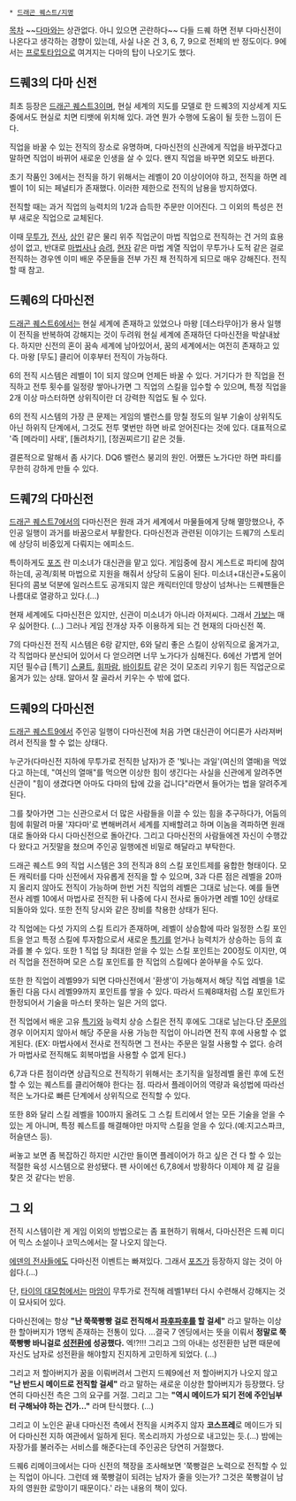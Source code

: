  * [[드래곤 퀘스트/지명]]

[[목차]]
~~[[다마]]와는 상관없다. 아니 있으면 곤란하다~~
다들 드퀘 하면 전부 다마신전이 나온다고 생각하는 경향이 있는데, 사실 나온 건 3, 6, 7, 9으로 전체의 반 정도이다. 9에서는 [[프로토타입]]으로 여겨지는 다마의 탑이 나오기도 했다.

== 드퀘3의 다마 신전 ==
최초 등장은 [[드래곤 퀘스트3]]이며, 현실 세계의 지도를 모델로 한 드퀘3의 지상세계 지도 중에서도 현실로 치면 티뱃에 위치해 있다. 과연 뭔가 수행에 도움이 될 듯한 느낌이 든다.

직업을 바꿀 수 있는 전직의 장소로 유명하며, 다마신전의 신관에게 직업을 바꾸겠다고 말하면 직업이 바뀌어 새로운 인생을 살 수 있다. 왠지 직업을 바꾸면 외모도 바뀐다.

초기 작품인 3에서는 전직을 하기 위해서는 레벨이 20 이상이어야 하고, 전직을 하면 레벨이 1이 되는 페널티가 존재했다. 이러한 제한으로 전직의 남용을 방지하였다.

전직할 때는 과거 직업의 능력치의 1/2과 습득한 주문만 이어진다. 그 이외의 특성은 전부 새로운 직업으로 교체된다.

이때 [[무투가]], [[전사]], [[상인]] 같은 물리 위주 직업군이 마법 직업으로 전직하는 건 거의 효용성이 없고, 반대로 [[마법사]]나 [[승려]], [[현자]] 같은 마법 계열 직업이 무투가나 도적 같은 걸로 전직하는 경우엔 이미 배운 주문들을 전부 가진 채 전직하게 되므로 매우 강해진다. 전직할 때 참고.

== 드퀘6의 다마신전 ==
[[드래곤 퀘스트6]]에서는 현실 세계에 존재하고 있었으나 마왕 [데스타무아]가 용사 일행이 전직을 반복하여 강해지는 것이 두려워 현실 세계에 존재하던 다마신전을 박살내놨다. 하지만 신전의 혼이 꿈속 세계에 남아있어서, 꿈의 세계에서는 여전히 존재하고 있다. 마왕 [무도] 클리어 이후부터 전직이 가능하다.

6의 전직 시스템은 레벨이 1이 되지 않으며 언제든 바꿀 수 있다. 거기다가 한 직업을 전직하고 전투 횟수를 일정량 쌓아나가면 그 직업의 스킬을 입수할 수 있으며, 특정 직업을 2개 이상 마스터하면 상위직이란 더 강력한 직업도 될 수 있다.

6의 전직 시스템의 가장 큰 문제는 게임의 밸런스를 망칠 정도의 일부 기술이 상위직도 아닌 하위직 단계에서, 그것도 전투 몇번만 하면 바로 얻어진다는 것에 있다. 대표적으로 '즉 [메라미] 사태', [돌려차기], [정권찌르기] 같은 것들.

결론적으로 말해서 좀 사기다. DQ6 밸런스 붕괴의 원인. 어쨌든 노가다만 하면 파티를 무한히 강하게 만들 수 있다.

== 드퀘7의 다마신전 ==
[[드래곤 퀘스트7]]에서의 다마신전은 원래 과거 세계에서 마물들에게 당해 멸망했으나, 주인공 일행이 과거를 바꿈으로서 부활한다. 다마신전과 관련된 이야기는 드퀘7의 스토리에 상당히 비중있게 다뤄지는 에피소드. 

특이하게도 [[포즈]] 란 미소녀가 대신관을 맡고 있다. 게임중에 잠시 게스트로 파티에 참여하는데, 공격/회복 마법으로 지원을 해줘서 상당히 도움이 된다. 미소녀+대신관+도움이 된다의 콤보 덕분에 일러스트도 공개되지 않은 캐릭터인데 망상이 넘쳐나는 드퀘팬들은 나름대로 열광하고 있다.(...)

현재 세계에도 다마신전은 있지만, 신관이 미소녀가 아니라 아저씨다. 그래서 [[가보]]는 매우 싫어한다. (...) 그러나 게임 전개상 자주 이용하게 되는 건 현재의 다마신전 쪽.

7의 다마신전 전직 시스템은 6랑 같지만, 6와 달리 좋은 스킬이 상위직으로 옮겨가고, 각 직업마다 분산되어 있어서 다 얻으려면 너무 노가다가 심해진다. 6에선 가볍게 얻어지던 필수급 [특기] [[스쿨트]], [[휘파람]], [[바이킬트]] 같은 것이 모조리 키우기 힘든 직업군으로 옮겨가 있는 상태. 알아서 잘 골라서 키우는 수 밖에 없다.

== 드퀘9의 다마신전 ==
[[드래곤 퀘스트9]]에서 주인공 일행이 다마신전에 처음 가면 대신관이 어디론가 사라져버려서 전직을 할 수 없는 상태다. 

누군가(다마신전 지하에 무투가로 전직한 남자)가 준 '빛나는 과일'(여신의 열매)을 먹었다고 하는데, "여신의 열매"를 먹으면 이상한 힘이 생긴다는 사실을 신관에게 알려주면 신관이 "힘이 생겼다면 아마도 다마의 탑에 갔을 겁니다"라면서 들어가는 법을 알려주게 된다. 

그를 찾아가면 그는 신관으로서 더 많은 사람들을 이끌 수 있는 힘을 추구하다가, 어둠의 힘에 휘말려 마물 '쟈다마'로 변해버려서 세계를 지배할려고 하며 이놈을 격파하면 원래대로 돌아와 다시 다마신전으로 돌아간다. 그리고 다마신전의 사람들에겐 자신이 수행갔다 왔다고 거짓말을 쳤으며 주인공 일행에겐 비밀로 해달라고 부탁한다.

드래곤 퀘스트 9의 직업 시스템은 3의 전직과 8의 스킬 포인트제를 융합한 형태이다. 모든 캐릭터를 다마 신전에서 자유롭게 전직을 할 수 있으며, 3과 다른 점은 레벨을 20까지 올리지 않아도 전직이 가능하며 한번 거친 직업의 레벨은 그대로 남는다. 예를 들면 전사 레벨 10에서 마법사로 전직한 뒤 나중에 다시 전사로 돌아가면 레벨 10인 상태로 되돌아와 있다. 또한 전직 당시와 같은 장비를 착용한 상태가 된다.

각 직업에는 다섯 가지의 스킬 트리가 존재하며, 레벨이 상승함에 따라 일정한 스킬 포인트을 얻고 특정 스킬에 투자함으로서 새로운 [[특기]]를 얻거나 능력치가 상승하는 등의 효과를 볼 수 있다. 또한 1 직업 당 최대한 얻을 수 있는 스킬 포인트는 200정도 이지만, 여러 직업을 전전하며 모은 스킬 포인트를 한 직업의 스킬에다 쏟아부을 수도 있다. 

또한 한 직업이 레벨99가 되면 다마신전에서 '환생'이 가능해져서 해당 직업 레벨을 1로 돌린 다음 다시 레벨99까지 포인트를 쌓을 수 있다. 따라서 드퀘8때처럼 스킬 포인트가 한정되어서 기술을 마스터 못하는 일은 거의 없다.

전 직업에서 배운 고유 [[특기]]와 능력치 상승 스킬은 전직 후에도 그대로 남는다.단 [[주문]]의 경우 이어지지 않아서 해당 주문을 사용 가능한 직업이 아니라면 전직 후에 사용할 수 없게된다. (EX: 마법사에서 전사로 전직하면 그 전사는 주문은 일절 사용할 수 없다. 승려가 마법사로 전직해도 회복마법을 사용할 수 없게 된다.)

6,7과 다른 점이라면 상급직으로 전직하기 위해서는 초기직을 일정레벨 올린 후에 도전할 수 있는 퀘스트를 클리어해야 한다는 점. 따라서 플레이어의 역량과 육성법에 따라선 적은 노가다로 빠른 단계에서 상위직으로 전직할 수 있다.

또한 8와 달리 스킬 레벨을 100까지 올려도 그 스킬 트리에서 얻는 모든 기술을 얻을 수 있는 게 아니며, 특정 퀘스트를 해결해야만 마지막 스킬을 얻을 수 있다.(예:지고스파크, 허슬댄스 등).

써놓고 보면 좀 복잡하긴 하지만 시간만 들이면 플레이어가 하고 싶은 건 다 할 수 있는 적절한 육성 시스템으로 완성됐다. 팬 사이에선 6,7,8에서 방황하다 이제야 제 갈 길을 찾은 것 같다는 반응.

== 그 외 ==
전직 시스템이란 게 게임 이외의 방법으로는 좀 표현하기 뭐해서, 다마신전은 드퀘 미디어 믹스 소설이나 코믹스에서는 잘 나오지 않는다.

[[에덴의 전사들]]에도 다마신전 이벤트는 빠져있다. 그래서 [[포즈]]가 등장하지 않는 것이 아쉽다.(…)

단, [[타이의 대모험]]에서는 [[마암]]이 무투가로 전직해 레벨1부터 다시 수련해서 강해지는 것이 묘사되어 있다.

다마신전에는 항상 '''"난 쭉쭉빵빵 걸로 전직해서 [[파후파후]]를 할 걸세"''' 라고 말하는 이상한 할아버지가 1명씩 존재하는 전통이 있다.  ...결국 7 엔딩에서는 뜻을 이뤄서 '''정말로 쭉쭉빵빵 바니걸로 [[성전환]]에 성공했다.''' 엑!?!!! 그리고 그의 아내는 성전환한 남편 때문에 자신도 남자로 성전환을 해야할지 진지하게 고민하게 되었다. (…)

그리고 저 할아버지가 꿈을 이뤄버려서 그런지 드퀘9에선 저 할아버지가 나오지 않고 '''"난 반드시 메이드로 전직할 걸세"''' 라고 말하는 새로운 이상한 할아버지가 등장했다. 당연히 다마신전 측은 그의 요구를 거절. 그리고 그는 '''"역시 메이드가 되기 전에 주인님부터 구해놔야 하는 건가…"''' 라며 탄식했다. (…) 

그리고 이 노인은 끝내 다마신전 측에서 전직을 시켜주지 않자 '''코스프레'''로 메이드가 되어 다마신전 지하 여관에서 일하게 된다. 목소리까지 가성으로 내고있는 듯.(…) 밤에는 자장가를 불러주는 서비스를 해준다는데 주인공은 당연히 거절했다.

드퀘6 리메이크에서는 다마 신전의 책장을 조사해보면 '쭉빵걸은 노력으로 전직할 수 있는 직업이 아니다. 그런데 왜 쭉빵걸이 되려는 남자가 줄을 잇는가? 그것은 쭉빵걸이 남자의 영원한 로망이기 때문이다.' 라는 내용의 책이 있다.

